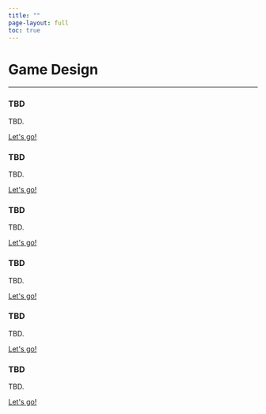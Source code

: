 ```yaml
---
title: ""
page-layout: full
toc: true
---
```


<div class="hero-section">
  <h1 class="main-title">Game Design</h1>
</div>

<hr class="section-divider">

```{=html}
<div class="curriculum-section">
  <div class="curriculum-box">
      <h3 class="info-title">TBD</h3>
      <p class="info-subtitle">TBD. </p>
      <a href="TBD" class="button">Let's go!</a>
  </div>

  <div class="curriculum-box">
      <h3 class="info-title">TBD</h3>
      <p class="info-subtitle">TBD. </p>
      <a href="TBD" class="button">Let's go!</a>
  </div>
</div>

<div class="curriculum-section">
<div class="curriculum-box">
      <h3 class="info-title">TBD</h3>
      <p class="info-subtitle">TBD. </p>
      <a href="TBD" class="button">Let's go!</a>
  </div>

  <div class="curriculum-box">
      <h3 class="info-title">TBD</h3>
      <p class="info-subtitle">TBD. </p>
      <a href="TBD" class="button">Let's go!</a>
  </div>
</div>

<div class="curriculum-section">
  <div class="curriculum-box">
      <h3 class="info-title">TBD</h3>
      <p class="info-subtitle">TBD. </p>
      <a href="TBD" class="button">Let's go!</a>
  </div>

  <div class="curriculum-box">
      <h3 class="info-title">TBD</h3>
      <p class="info-subtitle">TBD. </p>
      <a href="TBD" class="button">Let's go!</a>
  </div>
</div>
```